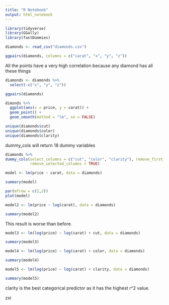 ```yaml
---
title: "R Notebook"
output: html_notebook
---
```


```r
library(tidyverse)
library(GGally)
library(fastDummies)
```

```r
diamonds <- read_csv("diamonds.csv")
```

```r
ggpairs(diamonds, columns = c("carat", "x", "y", "z"))
```

All the points have a very high correlation because any diamond has all these things

```r
diamonds <- diamonds %>%
  select(-c("x", "y", "z"))
```

```r
ggpairs(diamonds)
```

```r
dimonds %>%
  ggplot(aes(x = price, y = carat)) +
  geom_point() +
  geom_smooth(method = "lm", se = FALSE)
```

```r
unique(diamonds$cut)
unique(diamonds$color)
unique(diamonds$clarity)
```

dummy_cols will return 18 dummy variables

```r
diamonds %>%
dummy_cols(select_columns = c("cut", "color", "clarity"), remove_first_dummy = TRUE,
           remove_selected_columns = TRUE)
```

```r
model <- lm(price ~ carat, data = diamonds)

summary(model)
```

```r
par(mfrow = c(2,2))
plot(model)
```

```r
model2 <- lm(price ~ log(carat), data = diamonds)

summary(model2)
```
This result is worse than before.

```r
model3 <- lm(log(price) ~ log(carat) + cut, data = diamonds)

summary(model3)
```

```r
model4 <- lm(log(price) ~ log(carat) + color, data = diamonds)

summary(model4)
```

```r
model5 <- lm(log(price) ~ log(carat) + clarity, data = diamonds)

summary(model5)
```
clarity is the best categorical predictor as it has the highest r^2 value.

zxi
